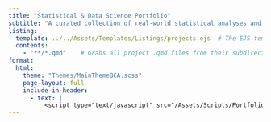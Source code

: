```yaml
---
title: "Statistical & Data Science Portfolio"
subtitle: "A curated collection of real-world statistical analyses and data-driven insights."
listing:
  template: ../../Assets/Templates/Listings/projects.ejs  # The EJS template file
  contents: 
    - "**/*.qmd"    # Grabs all project .qmd files from their subdirectory folders
format:
  html:
    theme: "Themes/MainThemeBCA.scss"
    page-layout: full
    include-in-header: 
      - text: |
          <script type="text/javascript" src="/Assets/Scripts/Portfolio/new-banner.js"></script>
---
```


